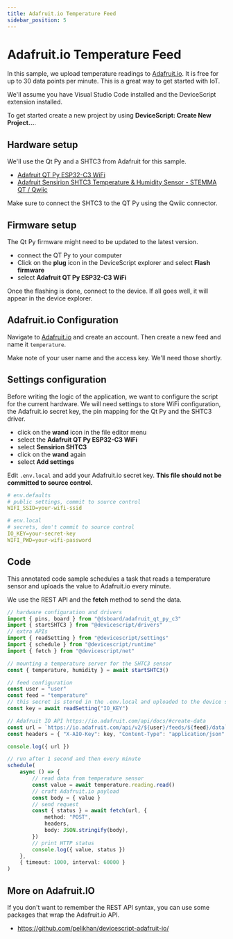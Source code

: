 ```yaml
---
title: Adafruit.io Temperature Feed
sidebar_position: 5
---
```


# Adafruit.io Temperature Feed

In this sample, we upload temperature readings to [Adafruit.io](https://io.adafruit.com/).
It is free for up to 30 data points per minute. This is a great way to get started with IoT.

We'll assume you have Visual Studio Code installed and the DeviceScript extension installed.

To get started create a new project by using **DeviceScript: Create New Project...**.

## Hardware setup

We'll use the Qt Py and a SHTC3 from Adafruit for this sample.

-   [Adafruit QT Py ESP32-C3 WiFi](https://www.adafruit.com/product/5405)
-   [Adafruit Sensirion SHTC3 Temperature & Humidity Sensor - STEMMA QT / Qwiic](https://www.adafruit.com/product/4636)

Make sure to connect the SHTC3 to the QT Py using the Qwiic connector.

## Firmware setup

The Qt Py firmware might need to be updated to the latest version.

-   connect the QT Py to your computer
-   Click on the **plug** icon in the DeviceScript explorer and select **Flash firmware**
-   select **Adafruit QT Py ESP32-C3 WiFi**

Once the flashing is done, connect to the device. If all goes well, it will appear in the device explorer.

## Adafruit.io Configuration

Navigate to [Adafruit.io](https://io.adafruit.com/) and create an account.
Then create a new feed and name it `temperature`.

Make note of your user name and the access key. We'll need those shortly.

## Settings configuration

Before writing the logic of the application, we want to configure the script
for the current hardware. We will need settings to store WiFi configuration, the Adafruit.io secret key,
the pin mapping for the Qt Py and the SHTC3 driver.

-   click on the **wand** icon in the file editor menu
-   select the **Adafruit QT Py ESP32-C3 WiFi**
-   select **Sensirion SHTC3**
-   click on the **wand** again
-   select **Add settings**

Edit `.env.local` and add your Adafruit.io secret key. **This file should not be committed to source control.**

```yaml
# env.defaults
# public settings, commit to source control
WIFI_SSID=your-wifi-ssid
```

```yaml
# env.local
# secrets, don't commit to source control
IO_KEY=your-secret-key
WIFI_PWD=your-wifi-password
```

## Code

This annotated code sample schedules a task that reads a temperature sensor
and uploads the value to Adafruit.io every minute.

We use the REST API and the **fetch** method to send the data.

```ts
// hardware configuration and drivers
import { pins, board } from "@dsboard/adafruit_qt_py_c3"
import { startSHTC3 } from "@devicescript/drivers"
// extra APIs
import { readSetting } from "@devicescript/settings"
import { schedule } from "@devicescript/runtime"
import { fetch } from "@devicescript/net"

// mounting a temperature server for the SHTC3 sensor
const { temperature, humidity } = await startSHTC3()

// feed configuration
const user = "user"
const feed = "temperature"
// this secret is stored in the .env.local and uploaded to the device settings
const key = await readSetting("IO_KEY")

// Adafruit IO API https://io.adafruit.com/api/docs/#create-data
const url = `https://io.adafruit.com/api/v2/${user}/feeds/${feed}/data`
const headers = { "X-AIO-Key": key, "Content-Type": "application/json" }

console.log({ url })

// run after 1 second and then every minute
schedule(
    async () => {
        // read data from temperature sensor
        const value = await temperature.reading.read()
        // craft Adafruit.io payload
        const body = { value }
        // send request
        const { status } = await fetch(url, {
            method: "POST",
            headers,
            body: JSON.stringify(body),
        })
        // print HTTP status
        console.log({ value, status })
    },
    { timeout: 1000, interval: 60000 }
)
```

## More on Adafruit.IO

If you don't want to remember the REST API syntax, you can use some packages that wrap the Adafruit.io API.

-   https://github.com/pelikhan/devicescript-adafruit-io/
